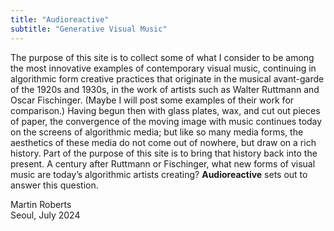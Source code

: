 ```yaml
---
title: "Audioreactive"
subtitle: "Generative Visual Music"
---
```


The purpose of this site is to collect some of what I consider to be among the most innovative examples of contemporary visual music, continuing in algorithmic form creative practices that originate in the musical avant-garde of the 1920s and 1930s, in the work of artists such as Walter Ruttmann and Oscar Fischinger. (Maybe I will post some examples of their work for comparison.) Having begun then  with glass plates, wax, and cut out pieces of paper, the convergence of the moving image with music continues today on the screens of algorithmic media; but like so many media forms, the aesthetics of these media do not come out of nowhere, but draw on a rich history. Part of the purpose of this site is to bring that history back into the present. A  century after Ruttmann or Fischinger, what new forms of visual music are today's algorithmic artists creating? **Audioreactive** sets out to answer this question.

Martin Roberts  
Seoul, July 2024  
